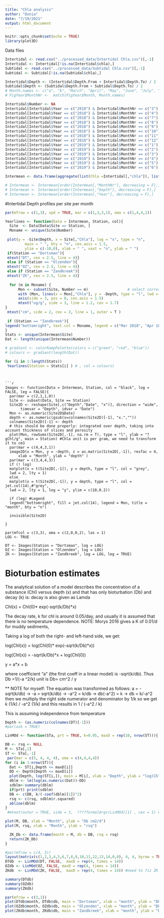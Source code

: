 ```yaml
---
title: "Chla analysis"
author: "Dunia"
date: "7/19/2021"
output: html_document
---
```


```r
knitr::opts_chunk$set(echo = TRUE)
library(plot3D)
```
Data files
```r
Intertidal <- read.csv("../processed_data/Intertidal Chla.csv")[,-1]
Intertidal <- Intertidal[!is.na(Intertidal$chla),]
Subtidal <- read.csv("../processed_data/Subtidal Chla.csv")[,-1]
Subtidal <- Subtidal[!is.na(Subtidal$chla),]

Intertidal$Depth <- (Intertidal$Depth.From + Intertidal$Depth.To) / 2
Subtidal$Depth <- (Subtidal$Depth.From + Subtidal$Depth.To) / 2
# Month.names <- c("a", "b", "March", "April", "May", "June", "July", "August", "September", "October", "November", "December", "January", "February" )
# PigYear$MonthNr <-  match(PigYear$Month, Month.names)
```
```r
Intertidal$Number <- NA
Intertidal[Intertidal$Year == c("2018") & Intertidal$MonthNr == c("3"), "Number" ] <- 1
Intertidal[Intertidal$Year == c("2018") & Intertidal$MonthNr == c("4"), "Number" ] <- 2
Intertidal[Intertidal$Year == c("2018") & Intertidal$MonthNr == c("7"), "Number" ] <- 3
Intertidal[Intertidal$Year == c("2018") & Intertidal$MonthNr == c("8"), "Number" ] <- 4
Intertidal[Intertidal$Year == c("2018") & Intertidal$MonthNr == c("9"), "Number" ] <- 5
Intertidal[Intertidal$Year == c("2018") & Intertidal$MonthNr == c("10"), "Number" ] <- 6
Intertidal[Intertidal$Year == c("2018") & Intertidal$MonthNr == c("11"), "Number" ] <- 7
Intertidal[Intertidal$Year == c("2018") & Intertidal$MonthNr == c("12"), "Number" ] <- 8
Intertidal[Intertidal$Year == c("2019") & Intertidal$MonthNr == c("1"), "Number" ] <- 9
Intertidal[Intertidal$Year == c("2019") & Intertidal$MonthNr == c("2"), "Number" ] <- 10
Intertidal[Intertidal$Year == c("2019") & Intertidal$MonthNr == c("3"), "Number" ] <- 11
Intertidal[Intertidal$Year == c("2019") & Intertidal$MonthNr == c("4"), "Number" ] <- 12
Intertidal[Intertidal$Year == c("2019") & Intertidal$MonthNr == c("5"), "Number" ] <- 13
Intertidal[Intertidal$Year == c("2019") & Intertidal$MonthNr == c("6"), "Number" ] <- 14

```

```r
Intermean <- data.frame(aggregate(list(Chla =Intertidal[,"chla"]), list(Site = Intertidal$Site, MonthNr = Intertidal$MonthNr, Year = Intertidal$Year, Date = Intertidal$Date, Depth = Intertidal$Depth, Number = Intertidal$Number), FUN = mean))

# Intermean <- Intermean[order(Intermean[,"MonthNr"], decreasing = F),]
# Intermean <- Intermean[order(Intermean[,"Depth"], decreasing = F),]
# Intermean <- Intermean[order(Intermean[,"Year"], decreasing = F),]
```
#Intertidal
Depth profiles per site per month
```r
par(mfrow = c(1,3), xpd = TRUE, mar = c(1,3,3,1), oma = c(1,4,4,1))

Yearlines <- function(Data = Intermean, Station, col){
  Site  <- Data[Data$Site == Station, ]
  Moname <- unique(Site$Number)
  
 plot(y = -Site$Depth, x = Site[,"Chla"], log = "x", type = "n", 
         main = " ", bty = "n", cex.axis = 1.5,  
         ylim = c(-10,0), xlab = " ", xaxt = "n", ylab = " ")
 if(Station == "Dortsman"){
 mtext("DT", cex = 2.5, line = 4)}
 else if (Station == "Olzenden"){
 mtext("OZ", cex = 2.5, line = 4)}
 else if (Station == "Zandkreek"){
 mtext("ZK", cex = 2.5, line = 4)}
 
  for (m in Moname) {
      Mon <- subset(Site, Number == m)                  # select corresponding Month
      with (Mon, lines(x = Mon[,"Chla"], y = -Depth, type = "l", lwd = 2, col = m)) 
      axis(side = 3, pos = 0, cex.axis = 1.5)
      mtext("ug/g", side = 3, line = 1.2, cex = 1.7)
}
 mtext("cm", side = 2, cex = 2, line = 1, outer = T )
 
 if (Station == "Zandkreek"){
legend("bottomright", text.col = Moname, legend = c("Mar 2018", "Apr 18", "Jul 18", "Aug 18", "Sep 18", "Oct 18", "Nov 18", "Dec 18", "Jan 19", "Feb 19","Mar 19", "Apr 19", "May 19", "Jun 19"), cex = 1.5, bty = "n") }
}
Stats <- unique(Intermean$Site)
Dat <- length(unique(Intermean$Number))

# gradient <- colorRampPalette(colors = c("green", "red", "blue")) 
# colours <- gradient(length(Dat))

for (i in 1:length(Stats))
 Yearlines(Station = Stats[i] ) # , col = colours)
```
```


```r
Images <- function(Data = Intermean, Station, col = "black", log = FALSE, leg = FALSE){
  par(mar = c(2,1,1,0))
  Site <- subset(Data, Site == Station)
  Site2D <- reshape(Site[,c("Depth","Date", "x")], direction = "wide", 
       timevar = "Depth", idvar = "Date")
  Mon <- as.numeric(Site2D$Date)
  depth <- as.numeric(gsub(x=colnames(Site2D)[-1], "x.",""))
  colnames(Site2D)[-1] <- depth
  # this should be done properly: integrated over depth, taking into account thickness of slices and porosity
  plot(Mon, rowSums(Site2D[,-1], na.rm = T), type = "l", ylab = "?gChl/g", main = Station) #Chla unit is per gram, we need to transform it to cm3
  par(mar = c(4,4,3,1))
  image2D(x = Mon, y = -depth, z = as.matrix(Site2D[,-1]), resfac = 4,
      xlab = "Month", ylab = "depth" ) 
  par(mar = c(3,4,4,3))
  if (! log)
  matplot(x = t(Site2D[,-1]), y = depth, type = "l", col = "grey",
  lwd = 2, lty = 1)
  else
  matplot(x = t(Site2D[,-1]), y = depth, type = "l", col = jet.col(14),#"grey",
  lwd = 2, lty = 1, log = "y", ylim = c(10,0.2))
  
  if (leg) #Legend
  legend("bottomright", fill = jet.col(14), legend = Mon, title = "month", bty = "n")  
  
  invisible(Site2D)
  
}

par(mfcol = c(3,3), oma = c(2,0,0,2), las = 1)
LOG <- TRUE

DT <- Images(Station = "Dortsman", log = LOG)
OZ <- Images(Station = "Olzenden", log = LOG)
ZK <- Images(Station = "Zandkreek", log = LOG, leg = TRUE)

```
# Bioturbation estimates

The analytical solution of a model describes the concentration of a substance (Chl) versus depth (x) and that has only bioturbation (Db) and decay (k) is:    decay is also given as Lamda

Chl(x) = Chl(0)* exp(-sqrt(k/Db)*x)

The decay rate, k for chl is around 0.05/day, and usually it is assumed that there is no temperature dependence.
NOTE: Morys 2016 gives a K of 0.01/d for muddy sediments, 

Taking a log of both the right- and left-hand side, we get:

log(Chl(x)) = log(Chl(0)* exp(-sqrt(k/Db)*x))

log(Chl(x)) = -sqrt(k/Db)*x + log(Chl(0)) 

y = a*x + b

where coefficient "a" (the first coeff in a linear model) is -sqrt(k/db). Thus Db =1/(-a ^2/k) unit is Db= cm^2 / y

** NOTE for myself: The equation was transformed as follows: a = -sqrt(k/db) -> -a = sqrt(k/db) -> -a^2 = k/db -> db(-a^2) = k -> db = k/-a^2 then we multiply the right side numerator and denominator by 1/k so we get k (1/k) / -a^2 (1/k) and this results in 1 / (-a^2 / k)

This is assuming independence from temperature
```r
Depth <- (as.numeric(colnames(DT)[-1]))
#par(ask = TRUE)

LinMOd <- function(STa, prt = TRUE, k=0.05, maxD = rep(10, nrow(ST))){ #K = 0.01 in Morys and Karline suggests 0.05

DB <- rsq <- NULL
M <- STa[,1]
ST <- STa[,-1]
 par(mar = c(5, 4, 4, 4), oma = c(4,4,4,4))
for (i in 1:nrow(ST)){
  Dat <- ST[i,Depth <= maxD[i]]
  DD <- Depth[Depth <= maxD[i]]
  plot(Depth, log(ST[i,]), main = M[i], xlab = "Depth", ylab = "log(Chl)")
  dblm <- lm(log(as.numeric(Dat))~DD)
  sdblm<-summary(dblm)
  if(prt) print(sdblm)
  DB <- c(DB, k/(-coef(dblm)[1])^2)
  rsq <- c(rsq, sdblm$r.squared)
  abline(dblm)
}
 #mtext(outer = TRUE, side = 3,  ????formalArgs(LinMOd)[1] , cex = 1) #need to fix this so that it gives the name of the station

plot(M, DB, xlab = "Month", ylab = "Db cm2/d")
plot(M, rsq, xlab = "Month", ylab = "rsq")

  ZK_Db <- data.frame(month = M, db = DB, rsq = rsq)
  return(ZK_Db)
}

#par(mfrow = c(4, 3))
layout(matrix(c(1,2,3,4,5,6,7,8,9,10,11,12,13,14,0,0), 4, 4, byrow = TRUE))
DTdb  <- LinMOd(DT, FALSE,  maxD = rep(4, times = 14)) 
OZdb <- LinMOd(OZ, FALSE, maxD = rep(4, times = 14))
ZKdb  <- LinMOd(ZK, FALSE,  maxD = rep(4, times = 14)) #need to fiz ZK for some reason the columns are not being selected 

summary(DTdb)
summary(OZdb)
summary(ZKdb)
```
```r
par(mfrow = c(3,1))
plot(DTdb$month, DTdb$db, main = "Dortsman", xlab = "month", ylab = "Db, cm2/d", type = "b")
plot(OZdb$month, OZdb$db, main = "Olzenden", xlab = "month", ylab = "Db, cm2/d", type = "b")
plot(ZKdb$month, ZKdb$db, main = "Zandkreek", xlab = "month", ylab = "Db, cm2/d", type = "b")
```


